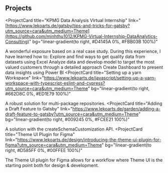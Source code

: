 ## Projects

<ProjectCard
  title="KPMG Data Analysis Virtual Internship"
  link="[https://www.lekoarts.de/gatsby/tips-and-tricks-for-gatsby?utm_source=cara&utm_medium=Theme](https://github.com/minhthu1012/KPMG-Virtual-Internship-DataAnalytics-Consulting)"
  bg="linear-gradient(to right, #D4145A 0%, #FBB03B 100%)"
>
  A wonderful exposure based on a real case study. During this experience, I have learned how to:
  Explore and find ways to get quality data from datasets using Excel
  Analyze data and develop model to target the most valued customers through a detailed approach
  Create Dashboard to present data insights using Power BI
</ProjectCard>
<ProjectCard
  title="Setting  up a yarn Workspace"
  link="https://www.lekoarts.de/javascript/setting-up-a-yarn-workspace-with-typescript-eslint-and-cypress?utm_source=cara&utm_medium=Theme"
  bg="linear-gradient(to right, #662D8C 0%, #ED1E79 100%)"
>
  A robust solution for multi-package repositories.
</ProjectCard>
<ProjectCard
  title="Adding a Draft Feature to Gatsby"
  link="https://www.lekoarts.de/garden/adding-a-draft-feature-to-gatsby?utm_source=cara&utm_medium=Theme"
  bg="linear-gradient(to right, #009245 0%, #FCEE21 100%)"
>
  A solution with the createSchemaCustomization API.
</ProjectCard>
<ProjectCard
  title="Theme UI Plugin for Figma"
  link="https://www.lekoarts.de/design/introducing-the-theme-ui-plugin-for-figma?utm_source=cara&utm_medium=Theme"
  bg="linear-gradient(to right, #D585FF 0%, #00FFEE 100%)"
>
  The Theme UI plugin for Figma allows for a workflow where Theme UI is the
  starting point both for design & development.
</ProjectCard>
